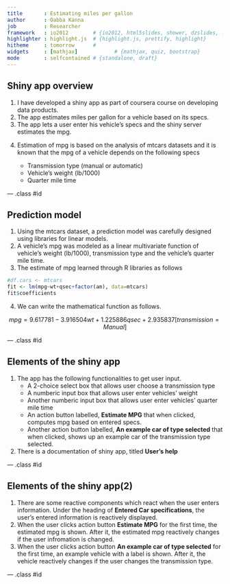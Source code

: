```yaml
---
title       : Estimating miles per gallon
author      : Oabba Kanna
job         : Researcher
framework   : io2012        # {io2012, html5slides, shower, dzslides, ...}
highlighter : highlight.js  # {highlight.js, prettify, highlight}
hitheme     : tomorrow      # 
widgets     : [mathjax]            # {mathjax, quiz, bootstrap}
mode        : selfcontained # {standalone, draft}
---
```


## Shiny app overview
<ol>
<li> I have developed a shiny app as part of coursera course on developing data products.
<li> The app estimates miles per gallon for a vehicle based on its specs. </li>
<li> The app lets a user enter his vehicle's specs and the shiny server estimates the mpg.  </li>
<li> Estimation of mpg is based on the analysis of mtcars datasets and it is known that the mpg of a vehicle depends on the following specs 

<ul>
<li> Transmission type (manual or automatic)
<li> Vehicle's weight (lb/1000)
<li> Quarter mile time
</ul> 

</li>

</ol>

--- .class #id 

## Prediction model
1. Using the mtcars dataset, a prediction model was carefully designed using libraries for linear models. 
2. A vehicle's mpg was modeled as a linear multivariate function of vehicle's weight (lb/1000), transmission type and the vehicle's quarter mile time. 
3. The estimate of mpg learned through R libraries as follows

```r
#df.cars <- mtcars
fit <- lm(mpg~wt+qsec+factor(am), data=mtcars)
fit$coefficients
```

4. We can write the mathematical function as follows.

$$mpg = 9.617781 - 3.916504wt + 1.225886qsec + 2.935837[transmission=Manual]$$


--- .class #id 

## Elements of the shiny app
<ol>
<li> The app has the following functionalities to get user input. 
<ul>
<li> A 2-choice select box that allows user choose a transmission type</li>
<li> A numberic input box that allows user enter vehicles' weight</li>
<li> Another numberic input box that allows user enter vehicles' quarter mile time</li>
<li> An action button labelled, <b>Estimate MPG</b> that when clicked, computes mpg based on entered specs. </li>
<li> Another action button labelled, <b>An example car of type selected</b> that when clicked, shows up an example car of the transmission type selected. </li>


</ul> </li>

<li> There is a documentation of shiny app, titled <b>User's help</b> </li>

</ol>


--- .class #id 

## Elements of the shiny app(2)

1. There are some reactive components which react when the user enters information. Under the heading of <b>Entered Car specifications</b>, the user's entered information is reactively displayed. 
2. When the user clicks action button <b>Estimate MPG</b> for the first time, the estimated mpg is shown. After it, the estimated mpg reactively changes if the user infromation is changed. 
3. When the user clicks action button <b>An example car of type selected</b> for the first time, an example vehicle with a label is shown. After it, the vehicle reactively changes if the user changes the transmission type. 


--- .class #id 
